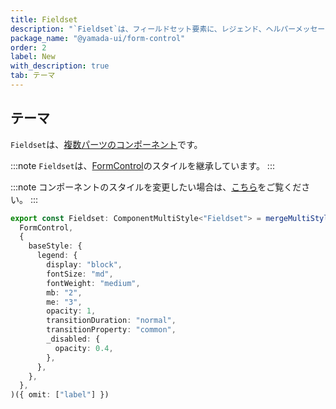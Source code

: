 ```yaml
---
title: Fieldset
description: "`Fieldset`は、フィールドセット要素に、レジェンド、ヘルパーメッセージ、エラーメッセージなどをグループ化するために使用されるコンポーネントです。"
package_name: "@yamada-ui/form-control"
order: 2
label: New
with_description: true
tab: テーマ
---
```


## テーマ

`Fieldset`は、[複数パーツのコンポーネント](/styled-system/theming/component-styles#複数パーツのコンポーネント)です。

:::note
`Fieldset`は、[FormControl](/components/forms/form-control)のスタイルを継承しています。
:::

:::note
コンポーネントのスタイルを変更したい場合は、[こちら](/styled-system/theming/customize-theme#コンポーネントのスタイルを変更する)をご覧ください。
:::

```ts
export const Fieldset: ComponentMultiStyle<"Fieldset"> = mergeMultiStyle(
  FormControl,
  {
    baseStyle: {
      legend: {
        display: "block",
        fontSize: "md",
        fontWeight: "medium",
        mb: "2",
        me: "3",
        opacity: 1,
        transitionDuration: "normal",
        transitionProperty: "common",
        _disabled: {
          opacity: 0.4,
        },
      },
    },
  },
)({ omit: ["label"] })
```
